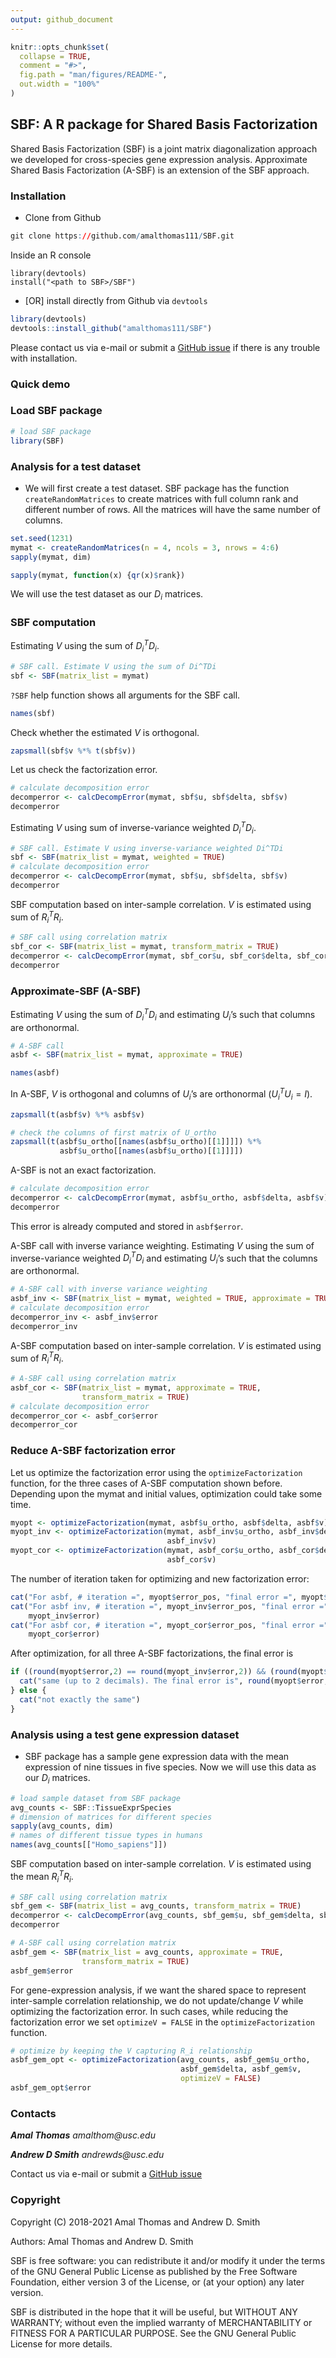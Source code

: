 ```yaml
---
output: github_document
---
```


<!-- README.md is generated from README.Rmd. Please edit that file -->

```r
knitr::opts_chunk$set(
  collapse = TRUE,
  comment = "#>",
  fig.path = "man/figures/README-",
  out.width = "100%"
)
```

## SBF: A R package for Shared Basis Factorization

Shared Basis Factorization (SBF) is a joint matrix diagonalization
approach we developed for cross-species gene expression analysis.
Approximate Shared Basis Factorization (A-SBF) is an extension of the SBF
approach.

### Installation
- Clone from Github
```r
git clone https://github.com/amalthomas111/SBF.git
```
Inside an R console
```
library(devtools)
install("<path to SBF>/SBF")
```
- [OR] install directly from Github via `devtools`
```r
library(devtools)
devtools::install_github("amalthomas111/SBF")
```

Please contact us via e-mail or submit
a [GitHub issue](https://github.com/amalthomas111/SBF/issues)
if there is any trouble with installation.

### Quick demo

###  Load SBF package

```r
# load SBF package
library(SBF)
```

### Analysis for a test dataset

- We will first create a test dataset. SBF package has the function 
  `createRandomMatrices` to create matrices with full column rank and
  different number of rows. All the matrices will have the same number of
  columns.
```r
set.seed(1231)
mymat <- createRandomMatrices(n = 4, ncols = 3, nrows = 4:6)
sapply(mymat, dim)
```

```r
sapply(mymat, function(x) {qr(x)$rank})
```
We will use the test dataset as our $D_i$ matrices.

### SBF computation

Estimating $V$ using the sum of $D_i^T D_i$.
```r
# SBF call. Estimate V using the sum of Di^TDi
sbf <- SBF(matrix_list = mymat)
```

`?SBF` help function shows all arguments for the SBF call.

```r
names(sbf)
```

Check whether the estimated $V$ is orthogonal.
```r
zapsmall(sbf$v %*% t(sbf$v))
```
Let us check the factorization error.

```r
# calculate decomposition error
decomperror <- calcDecompError(mymat, sbf$u, sbf$delta, sbf$v)
decomperror
```

Estimating $V$ using sum of inverse-variance weighted $D_i^TD_i$.
```r
# SBF call. Estimate V using inverse-variance weighted Di^TDi
sbf <- SBF(matrix_list = mymat, weighted = TRUE)
# calculate decomposition error
decomperror <- calcDecompError(mymat, sbf$u, sbf$delta, sbf$v)
decomperror
```

SBF computation based on inter-sample correlation. 
$V$ is estimated using sum of $R_i^T R_i$.

```r
# SBF call using correlation matrix
sbf_cor <- SBF(matrix_list = mymat, transform_matrix = TRUE)
decomperror <- calcDecompError(mymat, sbf_cor$u, sbf_cor$delta, sbf_cor$v)
decomperror
```

### Approximate-SBF (A-SBF)

Estimating $V$ using the sum of $D_i^T D_i$ and estimating $U_i$'s
such that columns are orthonormal.
```r
# A-SBF call
asbf <- SBF(matrix_list = mymat, approximate = TRUE)
```

```r
names(asbf)
```

In A-SBF, $V$ is orthogonal and columns of $U_i$'s are orthonormal
($U_i^T U_i = I$).

```r
zapsmall(t(asbf$v) %*% asbf$v)
```

```r
# check the columns of first matrix of U_ortho
zapsmall(t(asbf$u_ortho[[names(asbf$u_ortho)[[1]]]]) %*%
           asbf$u_ortho[[names(asbf$u_ortho)[[1]]]])
```

A-SBF is not an exact factorization.

```r
# calculate decomposition error
decomperror <- calcDecompError(mymat, asbf$u_ortho, asbf$delta, asbf$v)
decomperror
```

This error is already computed and stored in `asbf$error`.


A-SBF call with inverse variance weighting. Estimating $V$ using the sum of
inverse-variance weighted $D_i^T D_i$ and estimating $U_i$'s such that the
columns are orthonormal.

```r
# A-SBF call with inverse variance weighting
asbf_inv <- SBF(matrix_list = mymat, weighted = TRUE, approximate = TRUE)
# calculate decomposition error
decomperror_inv <- asbf_inv$error
decomperror_inv
```

A-SBF computation based on inter-sample correlation.
$V$ is estimated using sum of $R_i^T R_i$.

````r
# A-SBF call using correlation matrix
asbf_cor <- SBF(matrix_list = mymat, approximate = TRUE,
                transform_matrix = TRUE)
# calculate decomposition error
decomperror_cor <- asbf_cor$error
decomperror_cor
````
### Reduce A-SBF factorization error

Let us optimize the factorization error using the `optimizeFactorization`
function, for the three cases of A-SBF computation shown before.
Depending upon the mymat and initial values, optimization could take some time.

```r
myopt <- optimizeFactorization(mymat, asbf$u_ortho, asbf$delta, asbf$v)
myopt_inv <- optimizeFactorization(mymat, asbf_inv$u_ortho, asbf_inv$delta,
                                   asbf_inv$v)
myopt_cor <- optimizeFactorization(mymat, asbf_cor$u_ortho, asbf_cor$delta,
                                   asbf_cor$v)
```

The number of iteration taken for optimizing and new factorization error:
```r
cat("For asbf, # iteration =", myopt$error_pos, "final error =", myopt$error)
cat("For asbf inv, # iteration =", myopt_inv$error_pos, "final error =",
    myopt_inv$error)
cat("For asbf cor, # iteration =", myopt_cor$error_pos, "final error =",
    myopt_cor$error)
```
After optimization, for all three A-SBF factorizations, the final error is 
```r
if ((round(myopt$error,2) == round(myopt_inv$error,2)) && (round(myopt$error,2) == round(myopt_cor$error,2))) {
  cat("same (up to 2 decimals). The final error is", round(myopt$error,2))  
} else {
  cat("not exactly the same")  
}
```

### Analysis using a test gene expression dataset

- SBF package has a sample gene expression data with the mean expression of
nine tissues in five species. Now we will use this data as our $D_i$ matrices.

```r
# load sample dataset from SBF package
avg_counts <- SBF::TissueExprSpecies
# dimension of matrices for different species
sapply(avg_counts, dim)
# names of different tissue types in humans
names(avg_counts[["Homo_sapiens"]])
```

SBF computation based on inter-sample correlation. 
$V$ is estimated using the mean $R_i^T R_i$.

```r
# SBF call using correlation matrix
sbf_gem <- SBF(matrix_list = avg_counts, transform_matrix = TRUE)
decomperror <- calcDecompError(avg_counts, sbf_gem$u, sbf_gem$delta, sbf_gem$v)
decomperror
```

```r
# A-SBF call using correlation matrix
asbf_gem <- SBF(matrix_list = avg_counts, approximate = TRUE,
                transform_matrix = TRUE)
asbf_gem$error
```

For gene-expression analysis, if we want the shared space to represent
inter-sample correlation relationship, we do not update/change $V$
while optimizing the factorization error.
In such cases, while reducing the factorization error
we set `optimizeV = FALSE` in the `optimizeFactorization` function.

```r
# optimize by keeping the V capturing R_i relationship
asbf_gem_opt <- optimizeFactorization(avg_counts, asbf_gem$u_ortho,
                                      asbf_gem$delta, asbf_gem$v,
                                      optimizeV = FALSE)
asbf_gem_opt$error
```

### Contacts

***Amal Thomas*** *amalthom@usc.edu*

***Andrew D Smith*** *andrewds@usc.edu*

Contact us via e-mail or submit
a [GitHub issue](https://github.com/amalthomas111/SBF/issues)

### Copyright

Copyright (C) 2018-2021  Amal Thomas and Andrew D. Smith

Authors: Amal Thomas and Andrew D. Smith

SBF is free software: you can redistribute it and/or modify it under
the terms of the GNU General Public License as published by the Free
Software Foundation, either version 3 of the License, or (at your
option) any later version.

SBF is distributed in the hope that it will be useful, but WITHOUT
ANY WARRANTY; without even the implied warranty of MERCHANTABILITY or
FITNESS FOR A PARTICULAR PURPOSE.  See the GNU General Public License
for more details.
